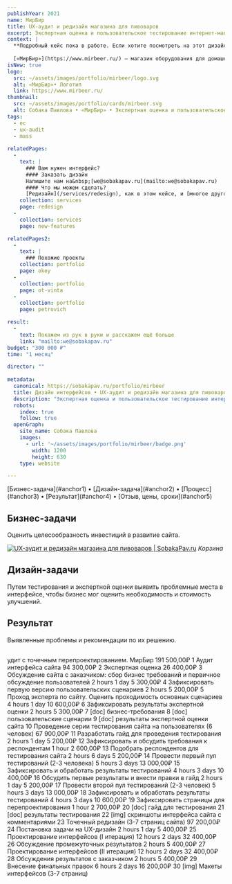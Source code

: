 ```yaml
---
publishYear: 2021
name: МирБир
title: UX-аудит и редизайн магазина для пивоваров
excerpt: Экспертная оценка и пользовательское тестирование интернет-магазина «МирБир»
context: |
  **Подробный кейс пока в работе. Если хотите посмотреть на этот дизайн в деталях, пишите нам на [we@sobakapav.ru](mailto:we@sobakapav.ru)**
  
  [«МирБир»](https://www.mirbeer.ru/) — магазин оборудования для домашнего пиво- и сыроварения.
isNew: true
logo:
  src: ~/assets/images/portfolio/mirbeer/logo.svg
  alt: «МирБир»• Логотип
  link: https://www.mirbeer.ru/
thumbnail:
  src: ~/assets/images/portfolio/cards/mirbeer.svg
  alt: Собака Павлова • «МирБир» • Экспертная оценка и пользовательское тестирование интернет-магазина 
tags:
  - ec
  - ux-audit
  - mass
  
relatedPages:
  -
    text: |
      ### Вам нужен интерфейс?
      #### Заказать дизайн
      Напишите нам на&nbsp;[we@sobakapav.ru](mailto:we@sobakapav.ru) 
      #### Что мы можем сделать?
      [Редизайн](/services/redesign), как в этом кейсе, и [многое другое](/services). 
    collection: services
    page: redesign
  -
    collection: services
    page: new-features

relatedPages2:
  -
    text: |
      ### Похожие проекты
    collection: portfolio
    page: okey
  - 
    collection: portfolio
    page: ot-vinta
  - 
    collection: portfolio
    page: petrovich

result:
  -
    text: Покажем из рук в руки и расскажем ещё больше
    link: "mailto:we@sobakapav.ru"
budget: "300 000 ₽"
time: "1 месяц"

director: ""
  
metadata:
  canonical: https://sobakapav.ru/portfolio/mirbeer
  title: Дизайн интерфейсов • UX-аудит и редизайн магазина для пивоваров
  description: "Экспертная оценка и пользовательское тестирование интернет-магазина «МирБир»"
  robots:
    index: true
    follow: true
  openGraph:
    site_name: Собака Павлова
    images:
      - url: '~/assets/images/portfolio/mirbeer/badge.png'
        width: 1200
        height: 630
    type: website

---
```



<TOC>
[Бизнес-задача](#anchor1) • [Дизайн-задача](#anchor2) • [Процесс](#anchor3) • [Результат](#anchor4) • [Отзыв, цены, сроки](#anchor5)
</TOC>

## <a name="anchor1" />Бизнес-задачи

Оценить целесообразность инвестиций в развитие сайта.

<a href="/images/portfolio/mirbeer/1.png" target="_blank">![UX-аудит и редизайн магазина для пивоваров | SobakaPav.ru](~/assets/images/portfolio/mirbeer/1.png)</a>
_Корзина_

## <a name="anchor2" />Дизайн-задачи

Путем тестирования и экспертной оценки выявить проблемные места в интерфейсе, чтобы бизнес мог оценить необходимость и стоимость улучшений.



## <a name="anchor3" />Результат

Выявленные проблемы и рекомендации по их решению.



## <a name="anchor5" />

удит с точечным перепроектированием. МирБир 191 500,00₽
1 Аудит интерфейса сайта 94 300,00₽
2 Экспертная оценка 26 400,00₽
3 Обсуждение сайта с заказчиком: сбор бизнес требований и первичное
обсуждение пользователей
2 hours 1 day 5 300,00₽
4 Зафиксировать первую версию пользовательских сценариев 2 hours 5 200,00₽
5 Проход эксперта по сайту. Оценить проходимость основных сценариев 4 hours 1 day 10 600,00₽
6 Зафиксировать результаты экспертной оценки 2 hours 5 300,00₽
7 [doc] бизнес-требования
8 [doc] пользовательские сценарии
9 [doc] результаты экспертной оценки сайта
10 Проведение серии тестирования сайта на пользователях (6 человек) 67 900,00₽
11 Разработать гайд для проведения тестирования 2 hours 1 day 5 200,00₽
12 Зафиксировать и обсудить требования к респондентам 1 hour 2 600,00₽
13 Подобрать респондентов для тестирования сайта 2 hours 6 days 5 200,00₽
14 Провести первый пул тестирований (2-3 человека) 5 hours 3 days 13 000,00₽
15 Зафиксировать и обработать результаты тестирований 4 hours 3 days 10 400,00₽
16 Обсудить первые результаты и внести правки в гайд 2 hours 1 day 5 200,00₽
17 Провести второй пул тестирований (2-3 человек) 5 hours 3 days 13 000,00₽
18 Зафиксировать и обработать результаты тестирований 4 hours 3 days 10 600,00₽
19 Зафиксировать страницы для перепроектирования 1 hour 2 700,00₽
20 [doc] гайд для тестирования
21 [doc] результаты тестирования
22 [img] скриншоты интерфейса сайта с комментариями
23 Точечный редизайн (3-7 страниц сайта) 97 200,00₽
24 Постановка задачи на UX-дизайн 2 hours 1 day 5 400,00₽
25 Проектирование интерфейсов (I итерация) 12 hours 2 days 32 400,00₽
26 Обсуждение промежуточных результатов 2 hours 5 400,00₽
27 Проектирование интерфейсов (II итерация) 12 hours 2 days 32 400,00₽
28 Обсуждения результатов с заказчиком 2 hours 5 400,00₽
29 Внесение финальных правок 6 hours 2 days 16 200,00₽
30 [img] Макеты интерфейcов (3-7 страниц)
